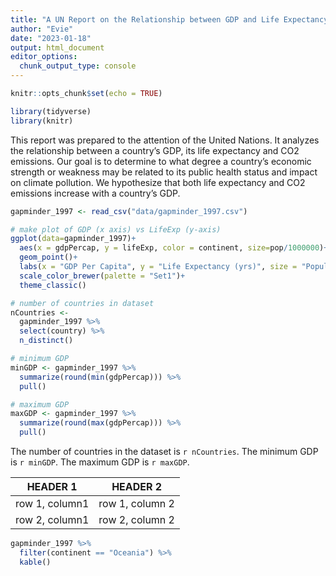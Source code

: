 ```yaml
---
title: "A UN Report on the Relationship between GDP and Life Expectancy and CO2"
author: "Evie"
date: "2023-01-18"
output: html_document
editor_options: 
  chunk_output_type: console
---
```


```r
knitr::opts_chunk$set(echo = TRUE)
```

```r
library(tidyverse)
library(knitr)
```

This report was prepared to the attention of the United Nations. It analyzes the relationship between a country's GDP, its life expectancy and CO2 emissions. Our goal is to determine to what degree a country’s economic strength or weakness may be related to its public health status and impact on climate pollution. We hypothesize that both life expectancy and CO2 emissions increase with a country's GDP.

```r
gapminder_1997 <- read_csv("data/gapminder_1997.csv")
```




```r
# make plot of GDP (x axis) vs LifeExp (y-axis)
ggplot(data=gapminder_1997)+
  aes(x = gdpPercap, y = lifeExp, color = continent, size=pop/1000000)+
  geom_point()+
  labs(x = "GDP Per Capita", y = "Life Expectancy (yrs)", size = "Population (in millions)")+
  scale_color_brewer(palette = "Set1")+
  theme_classic()
```

```r
# number of countries in dataset
nCountries <- 
  gapminder_1997 %>%
  select(country) %>%
  n_distinct()

# minimum GDP
minGDP <- gapminder_1997 %>%
  summarize(round(min(gdpPercap))) %>%
  pull()

# maximum GDP
maxGDP <- gapminder_1997 %>%
  summarize(round(max(gdpPercap))) %>%
  pull()
```

The number of countries in the dataset is `r nCountries`.
The minimum GDP is `r minGDP`.
The maximum GDP is `r maxGDP`.

|HEADER 1|HEADER 2|
|-------------|-------------|
|row 1, column1|row 1, column 2|
|row 2, column1|row 2, column 2|


```r
gapminder_1997 %>%
  filter(continent == "Oceania") %>%
  kable()

```

